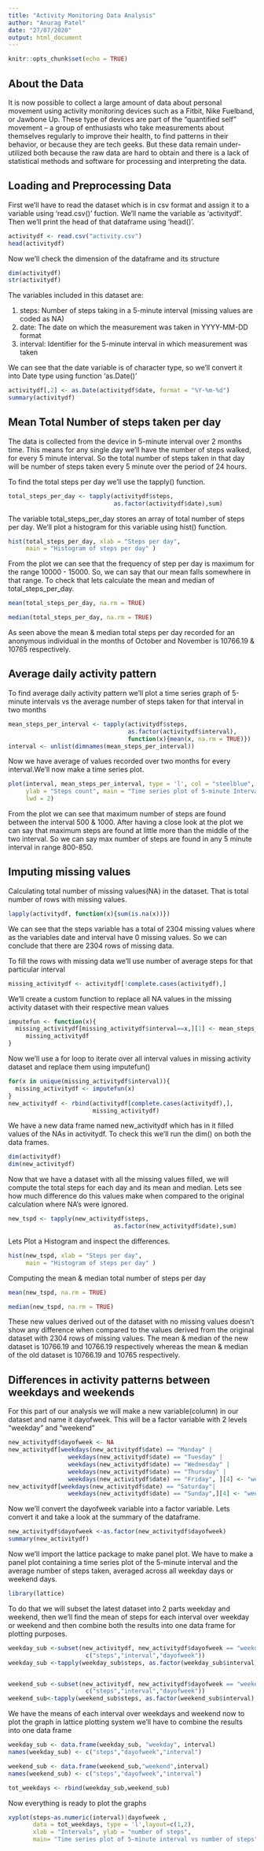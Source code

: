 ---
title: "Activity Monitoring Data Analysis"
author: "Anurag Patel"
date: "27/07/2020"
output: html_document
---

```{r setup, include=FALSE}
knitr::opts_chunk$set(echo = TRUE)
```

## About the Data

It is now possible to collect a large amount of data about personal movement using activity monitoring devices such as a Fitbit, Nike Fuelband, or Jawbone Up. These type of devices are part of the "quantified self" movement -- a group of enthusiasts who take measurements about themselves regularly to improve their health, to find patterns in their behavior, or because they are tech geeks. But these data remain under-utilized both because the raw data are hard to obtain and there is a lack of statistical methods and software for processing and interpreting the data.

## Loading and Preprocessing Data

First we'll have to read the dataset which is in csv format and assign it to a variable using 'read.csv()' fuction. We'll name the variable as 'activitydf'. Then we'll print the head of that dataframe using 'head()'.

```{r Read Csv}
activitydf <- read.csv("activity.csv")
head(activitydf)
```

Now we'll check the dimension of the dataframe and its structure

```{r Dimensions & Structure}
dim(activitydf)
str(activitydf)
```

The variables included in this dataset are:

1. steps: Number of steps taking in a 5-minute interval (missing values are coded as NA)
2. date: The date on which the measurement was taken in YYYY-MM-DD format
3. interval: Identifier for the 5-minute interval in which measurement was taken

We can see that the date variable is of character type, so we'll convert it into Date type using function 'as.Date()'

```{r Transforming date variable}
activitydf[,2] <- as.Date(activitydf$date, format = "%Y-%m-%d")
summary(activitydf)
```

## Mean Total Number of steps taken per day

The data is collected from the device in 5-minute interval over 2 months time. This means for any single day we'll have the number of steps walked, for every 5 minute interval. So the total number of steps taken in that day will be number of steps taken every 5 minute over the period of 24 hours.

To find the total steps per day we'll use the tapply() function.

```{r Total steps per day}
total_steps_per_day <- tapply(activitydf$steps,
                              as.factor(activitydf$date),sum)
```

The variable total_steps_per_day stores an array of total number of steps per day. We'll plot a histogram for this variable using hist() function.

```{r Histogram plot, echo=TRUE}
hist(total_steps_per_day, xlab = "Steps per day",
     main = "Histogram of steps per day" )
```

From the plot we can see that the frequency of step per day is maximum for the range 10000 - 15000. So, we can say that our mean falls somewhere in that range. To check that lets calculate the mean and median of total_steps_per_day.

```{r Mean}
mean(total_steps_per_day, na.rm = TRUE)
```
```{r Median}
median(total_steps_per_day, na.rm = TRUE)
```

As seen above the mean & median total steps per day recorded for an anonymous individual in the months of October and November is 10766.19 & 10765 respectively.

## Average daily activity pattern

To find average daily activity pattern we'll plot a time series graph of 5-minute intervals vs the average number of steps taken for that interval in two months

```{r Mean steps per interval}
mean_steps_per_interval <- tapply(activitydf$steps, 
                                  as.factor(activitydf$interval),
                                  function(x){mean(x, na.rm = TRUE)})
interval <- unlist(dimnames(mean_steps_per_interval))
```

Now we have average of values recorded over two months for every interval.We'll now make a time series plot.  

```{r Average Daily activity pattern, echo=FALSE}
plot(interval, mean_steps_per_interval, type = 'l', col = "steelblue",
     ylab = "Steps count", main = "Time series plot of 5-minute Interval",
     lwd = 2)
```

From the plot we can see that maximum number of steps are found between the interval 500 & 1000. After having a close look at the plot we can say that maximum steps are found at little more than the middle of the two interval. 
So we can say max number of steps are found in any 5 minute interval in range 800-850.    

## Imputing missing values

Calculating total number of missing values(NA) in the dataset. That is total number of rows with missing values. 

```{r Total missing values}
lapply(activitydf, function(x){sum(is.na(x))})
```

We can see that the steps variable has a total of 2304 missing values where as the variables date and interval have 0 missing values. So we can conclude that there are 2304 rows of missing data.

To fill the rows with missing data we'll use number of average steps for that particular interval  

```{r Missing dataset}
missing_activitydf <- activitydf[!complete.cases(activitydf),]
```

We'll create a custom function to replace all NA values in the missing activity dataset with their respective mean values

```{r Imputing fuction code}
imputefun <- function(x){
  missing_activitydf[missing_activitydf$interval==x,][1] <- mean_steps_per_interval[as.character(x)]
     missing_activitydf
}
```

Now we'll use a for loop to iterate over all interval values in missing activity dataset and replace them using imputefun()

```{r Imputing values & combining rows}
for(x in unique(missing_activitydf$interval)){
  missing_activitydf <- imputefun(x)
}
new_activitydf <- rbind(activitydf[complete.cases(activitydf),],
                        missing_activitydf)
```

We have a new data frame named new_activitydf which has in it filled values of the NAs in activitydf. To check this we'll run the dim() on both the data frames.

```{r Checking dimension}
dim(activitydf)
dim(new_activitydf)
```

Now that we have a dataset with all the missing values filled, we will compute the total steps for each day and its mean and median. Lets see how much difference do this values make when compared to the original calculation where NA's were ignored.

```{r New total steps per day}
new_tspd <- tapply(new_activitydf$steps,
                              as.factor(new_activitydf$date),sum)
```

Lets Plot a Histogram and inspect the differences.

```{r New histogram plot, echo= TRUE}
hist(new_tspd, xlab = "Steps per day",
     main = "Histogram of steps per day" )
```

Computing the mean & median total number of steps per day

```{r New mean}
mean(new_tspd, na.rm = TRUE)
```
```{r New median}
median(new_tspd, na.rm = TRUE)
```

These new values derived out of the dataset with no missing values doesn't show any difference when compared to the values derived from the original dataset with 2304 rows of missing values. The mean & median of the new dataset is 10766.19 and 10766.19 respectively whereas the mean & median of the old dataset is 10766.19 and 10765 respectively.

## Differences in activity patterns between weekdays and weekends

For this part of our analysis we will make a new variable(column) in our dataset and name it dayofweek. This will be a factor variable with 2 levels "weekday" and "weekend"

```{r Create new variable}
new_activitydf$dayofweek <- NA
new_activitydf[weekdays(new_activitydf$date) == "Monday" |
                 weekdays(new_activitydf$date) == "Tuesday" |
                 weekdays(new_activitydf$date) == "Wednesday" |
                 weekdays(new_activitydf$date) == "Thursday" |
                 weekdays(new_activitydf$date) == "Friday", ][4] <- "weekday"
new_activitydf[weekdays(new_activitydf$date) == "Saturday"|
                 weekdays(new_activitydf$date) == "Sunday",][4] <- "weekend"
```

Now we'll convert the dayofweek variable into a factor variable. Lets convert it and take a look at the summary of the dataframe.

```{r Convert to factor and summary}
new_activitydf$dayofweek <-as.factor(new_activitydf$dayofweek)
summary(new_activitydf)
```

Now we'll import the lattice package to make panel plot. We have to make a panel plot containing a time series plot of the 5-minute interval and the average number of steps taken, averaged across all weekday days or weekend days.

```{r Import lattice}
library(lattice)
```

To do that we will subset the latest dataset into 2 parts weekday and weekend, then we'll find the mean of steps for each interval over weekday or weekend and then combine both the results into one data frame for plotting purposes. 

```{r Data for plotting}

weekday_sub <-subset(new_activitydf, new_activitydf$dayofweek == "weekday",
                      c("steps","interval","dayofweek"))
weekday_sub <-tapply(weekday_sub$steps, as.factor(weekday_sub$interval),mean)


weekend_sub <-subset(new_activitydf, new_activitydf$dayofweek == "weekend",
                      c("steps","interval","dayofweek"))
weekend_sub<-tapply(weekend_sub$steps, as.factor(weekend_sub$interval),mean)

```

We have the means of each interval over weekdays and weekend now to plot the graph in lattice plotting system we'll have to combine the results into one data frame 

```{r Convert the data into one Data frame}

weekday_sub <- data.frame(weekday_sub, "weekday", interval)
names(weekday_sub) <- c("steps","dayofweek","interval")

weekend_sub <- data.frame(weekend_sub,"weekend",interval)
names(weekend_sub) <- c("steps","dayofweek","interval")

tot_weekdays <- rbind(weekday_sub,weekend_sub)
```

Now everything is ready to plot the graphs

```{r Time series new plot, echo= TRUE}
xyplot(steps~as.numeric(interval)|dayofweek ,
       data = tot_weekdays, type = 'l',layout=c(1,2),
       xlab = "Intervals", ylab = "number of steps",
       main= "Time series plot of 5-minute interval vs number of steps")
```




